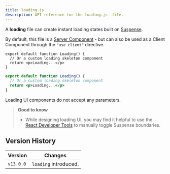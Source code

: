 ```yaml
---
title: loading.js
description: API reference for the loading.js  file.
---
```


A **loading** file can create instant loading states built on [Suspense](/docs/app/building-your-application/routing/loading-ui-and-streaming).

By default, this file is a [Server Component](/docs/app/building-your-application/rendering/server-components) - but can also be used as a Client Component through the `"use client"` directive.

```tsx filename="app/feed/loading.tsx" switcher
export default function Loading() {
  // Or a custom loading skeleton component
  return <p>Loading...</p>
}
```

```jsx filename="app/feed/loading.js" switcher
export default function Loading() {
  // Or a custom loading skeleton component
  return <p>Loading...</p>
}
```

Loading UI components do not accept any parameters.

> **Good to know**
>
> - While designing loading UI, you may find it helpful to use the [React Developer Tools](https://react.dev/learn/react-developer-tools) to manually toggle Suspense boundaries.

## Version History

| Version   | Changes               |
| --------- | --------------------- |
| `v13.0.0` | `loading` introduced. |
